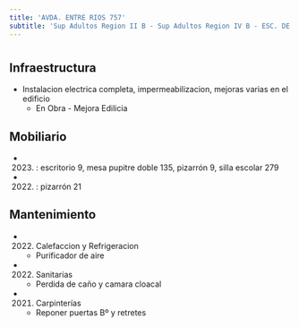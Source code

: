 ```yaml
---
title: 'AVDA. ENTRE RIOS 757'
subtitle: 'Sup Adultos Region II B - Sup Adultos Region IV B - ESC. DE COM. N° 05 JOSE DE SAN MARTIN - CENS N° 04 - IFTS N° 10 - CENS N° 27 - IFTS N° 24 - EEM N° 01/03° E.REINGRESO'
---
```


#
## Infraestructura

* Instalacion electrica completa, impermeabilizacion, mejoras varias en el edificio 
    + En Obra - Mejora Edilicia 


## Mobiliario

*  (2023) : escritorio 9, mesa pupitre doble 135, pizarrón 9, silla escolar 279 

*  (2022) : pizarrón 21 





## Mantenimiento

*  (2022) Calefaccion y Refrigeracion 
    + Purificador de aire

*  (2022) Sanitarias 
    + Perdida de caño y camara cloacal

*  (2021) Carpinterías 
    + Reponer puertas Bº y retretes







